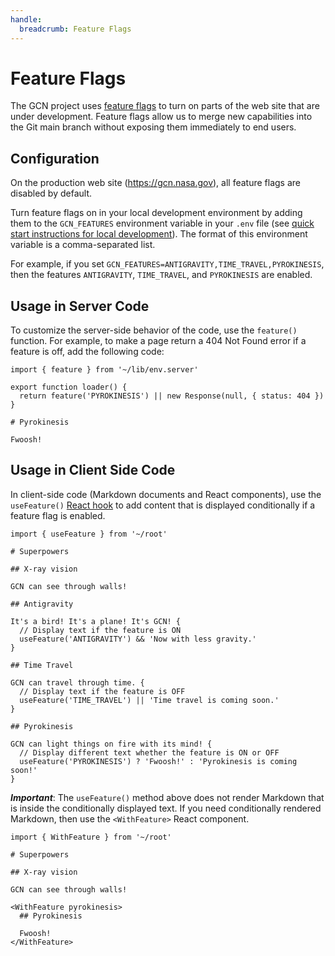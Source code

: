 ```yaml
---
handle:
  breadcrumb: Feature Flags
---
```



# Feature Flags

The GCN project uses [feature flags](https://www.atlassian.com/continuous-delivery/principles/feature-flags) to turn on parts of the web site that are under development. Feature flags allow us to merge new capabilities into the Git main branch without exposing them immediately to end users.

## Configuration

On the production web site (https://gcn.nasa.gov), all feature flags are disabled by default.

Turn feature flags on in your local development environment by adding them to the `GCN_FEATURES` environment variable in your `.env` file (see [quick start instructions for local development](/docs/contributing#quick-start)). The format of this environment variable is a comma-separated list.

For example, if you set `GCN_FEATURES=ANTIGRAVITY,TIME_TRAVEL,PYROKINESIS`, then the features `ANTIGRAVITY`, `TIME_TRAVEL`, and `PYROKINESIS` are enabled.

## Usage in Server Code

To customize the server-side behavior of the code, use the `feature()` function. For example, to make a page return a 404 Not Found error if a feature is off, add the following code:

```text
import { feature } from '~/lib/env.server'

export function loader() {
  return feature('PYROKINESIS') || new Response(null, { status: 404 })
}

# Pyrokinesis

Fwoosh!
```

## Usage in Client Side Code

In client-side code (Markdown documents and React components), use the `useFeature()` [React hook](https://react.dev/learn/reusing-logic-with-custom-hooks) to add content that is displayed conditionally if a feature flag is enabled.

```text
import { useFeature } from '~/root'

# Superpowers

## X-ray vision

GCN can see through walls!

## Antigravity

It's a bird! It's a plane! It's GCN! {
  // Display text if the feature is ON
  useFeature('ANTIGRAVITY') && 'Now with less gravity.'
}

## Time Travel

GCN can travel through time. {
  // Display text if the feature is OFF
  useFeature('TIME_TRAVEL') || 'Time travel is coming soon.'
}

## Pyrokinesis

GCN can light things on fire with its mind! {
  // Display different text whether the feature is ON or OFF
  useFeature('PYROKINESIS') ? 'Fwoosh!' : 'Pyrokinesis is coming soon!'
}
```

**_Important_**: The `useFeature()` method above does not render Markdown that is inside the conditionally displayed text. If you need conditionally rendered Markdown, then use the `<WithFeature>` React component.

```text
import { WithFeature } from '~/root'

# Superpowers

## X-ray vision

GCN can see through walls!

<WithFeature pyrokinesis>
  ## Pyrokinesis

  Fwoosh!
</WithFeature>
```

